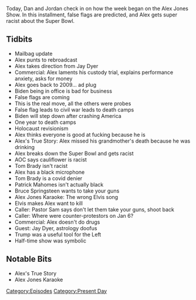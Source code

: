 {{DEFAULTSORT:
    #_EPISODE_0529:February 8, 2021
}}{{Episode
    | title           = February 8, 2021
    | caption         = Listen to this episode on [https://knowledgefight.libsyn.com/529-february-8-2021 Libsyn] [https://open.spotify.com/episode/6G4dS0hvZes5O0MsxW83ok Spotify], Read the [[Transcript/529: February 8, 2021|Unofficial Transcript]]
    | episodeNumber   = 529
    | length          = 01:26:15
    | airDate         = February 10, 2021
    | coverageDate    = February 8, 2021
    | episodeType     = [[:Category:Present Day|Present Day]]
    | appearance      = [[Bruce Springsteen]], [[Jay Dyer]], [[Alexandria Ocasio-Cortez]], [[Tom Brady]], [[Patrick Mahomes]], [[Pastor Sam]]
    | oocDrop         = Burn in hell, Bruce Springsteen
    | previousEpisode = [[528: 2021 Super Bowl Commercial Spectacular]]
    | nextEpisode     = [[530: February 10-11, 2021]]
}}

{{Stub}}

Today, Dan and Jordan check in on how the week began on the Alex Jones Show. In this installment, false flags are predicted, and Alex gets super racist about the Super Bowl.

==Tidbits==

*Mailbag update
*Alex punts to rebroadcast
*Alex takes direction from Jay Dyer
*Commercial: Alex laments his custody trial, explains performance anxiety, asks for money
*Alex goes back to 2009... ad plug
*Biden being in office is bad for business
*False flags are coming
*This is the real move, all the others were probes
*False flag leads to civil war leads to death camps
*Biden will step down after crashing America
*One year to death camps
*Holocaust revisionism
*Alex thinks everyone is good at fucking because he is
*Alex's True Story: Alex missed his grandmother's death because he was drinking
*Alex breaks down the Super Bowl and gets racist
*AOC says cauliflower is racist
*Tom Brady isn't racist
*Alex has a black microphone
*Tom Brady is a covid denier
*Patrick Mahomes isn't actually black
*Bruce Springsteen wants to take your guns
*Alex Jones Karaoke: The wrong Elvis song
*Elvis makes Alex want to kill
*Caller: Pastor Sam says don't let them take your guns, shoot back
*Caller: Where were counter-protestors on Jan 6?
*Commercial: Alex doesn't do drugs
*Guest: Jay Dyer, astrology doofus
*Trump was a useful tool for the Left
*Half-time show was symbolic

==Notable Bits==

*Alex's True Story
*Alex Jones Karaoke

[[Category:Episodes]]
[[Category:Present Day]]
